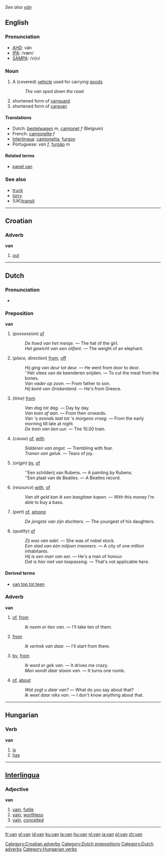 ''See also [[vän]]''
==English==

===Pronunciation===
*[[w:AHD|AHD]]: văn
*[[w:IPA|IPA]]: /væn/
*[[w:SAMPA|SAMPA]]: /v{n/

===Noun===
{{en-noun-reg}}

# A (covered) [[vehicle]] used for carrying [[goods]]
#: ''The van sped down the road''
#shortened form of [[vanguard]]
#shortened form of [[caravan]]

====Translations====
*Dutch: [[bestelwagen]] ''m'', [[camionet]] ''f'' (Belgium)
*French: [[camionette]] ''f''
*[[Interlingua]]: [[camionetta]], [[furgon]]
*Portuguese: ''van'' ''f'', [[furgão]] ''m''

====Related terms====
*[[panel van]]

===See also===
*[[truck]]
*[[lorry]]
* (UK)[[transit]]

----

==Croatian==

=== Adverb ===
'''van'''

#[[out]]

[[Category:Croatian adverbs]]

----

==Dutch==
[[Category:Dutch prepositions]]
[[Category:Dutch adverbs]]
===Pronunciation===
* {{IPA|/van/}}

===Preposition===
'''van'''
# (''possession'') [[of]]
#: ''De hoed van het meisje.'' &mdash; The hat of the girl.
#: ''Het gewicht van een olifant.'' &mdash; The weight of an elephant.
# (''place, direction'') [[from]], [[off]]
#: ''Hij ging van deur tot deur.'' &mdash; He went from door to door.
#: ''Het vlees van de beenderen snijden. &mdash; To cut the meat from the bones.
#: ''Van vader op zoon.'' &mdash; From father to son.
#: ''Hij komt van Griekenland.'' &mdash; He's from Greece.
# (''time'') [[from]]
#: ''Van dag tot dag.'' &mdash; Day by day.
#: ''Van toen af aan.'' &mdash; From then onwards.
#: ''Van 's avonds laat tot 's morgens vroeg.'' &mdash; From the early morning till late at night.
#: ''De trein van tien uur.'' &mdash; The 10.00 train.
# (''cause'') [[of]], [[with]]
#: ''Sidderen van angst.'' &mdash; Trembling with fear.
#: ''Tranen van geluk.'' &mdash; Tears of joy.
# (''origin'') [[by]], [[of]]
#: ''Een schilderij van Rubens. &mdash; A painting by Rubens.
#: ''Een plaat van de Beatles. &mdash; A Beatles record.
# (''resource'') [[with]], [[of]]
#: ''Van dit geld kan ik een basgitaar kopen.'' &mdash; With this money I'm able to buy a bass.
# (''part'') [[of]], [[among]]
#: ''De jongste van zijn dochters.'' &mdash; The youngest of his daughters.
# (''quality'') [[of]]
#: ''Zij was van adel.'' &mdash; She was of nobel stock.
#: ''Een stad van één miljoen inwoners.'' &mdash; A city of one million inhabitants.
#: ''Hij is een man van eer.'' &mdash; He's a man of honour.
#: ''Dat is hier niet van toepassing.'' &mdash; That's not applicable here.

====Derived terms====
* [[van top tot teen]]

===Adverb===
'''van'''

# [[of]], [[from]]
#: ''Ik neem er tien van.'' &mdash; I'll take ten of them.
# [[from]]
#: ''Ik vertrek van daar.'' &mdash; I'll start from there.
# [[by]], [[from]]
#: ''Ik word er gek van.'' &mdash; It drives me crazy.
#: ''Men wordt daar sloom van.'' &mdash; It turns one numb.
# [[of]], [[about]]
#: ''Wat zegt u daar van?'' &mdash; What do you say about that?
#: ''Ik weet daar niks van.'' &mdash; I don't know anything about that.

----

==Hungarian==

=== Verb ===
'''van'''

# [[is]]
# [[has]]

----

==[[Interlingua]]==
===Adjective===
'''van'''

# [[vain]], [[futile]]
# [[vain]], [[worthless]]
# [[vain]], [[conceited]]

[[Category:Hungarian verbs]]

----

[[fr:van]]
[[gl:van]]
[[id:van]]
[[ku:van]]
[[la:van]]
[[hu:van]]
[[nl:van]]
[[ja:van]]
[[pl:van]]
[[zh:van]]